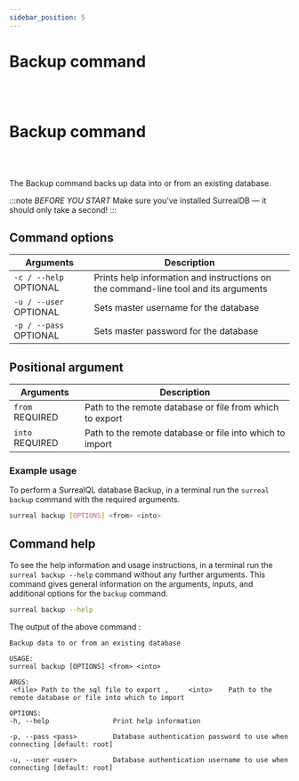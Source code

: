 ```yaml
---
sidebar_position: 5
---
```



# Backup command

<br /><br />

# Backup command

<br /><br />

The Backup command backs up data into or from an existing database.

:::note
 <em>BEFORE YOU START</em> Make sure you’ve installed SurrealDB — it should only take a second! 
:::

## Command options

<table>
    <thead>
        <tr>
            <th colspan="2">Arguments</th>
            <th>Description</th>
        </tr>
    </thead>  
    <tbody>
        <tr>
            <td colspan="2">
                <code>-c / --help</code>
                <l className='grey'>OPTIONAL</l>
            </td>
            <td>
            Prints help information and instructions on the command-line tool and its arguments
            </td>
        </tr>
        <tr>
            <td colspan="2">
                <code>-u / --user</code>
                <l className='grey'>OPTIONAL</l>
            </td>
            <td>
                Sets master username for the database
            </td>
        </tr>
        <tr>
            <td colspan="2">
                <code>-p / --pass</code>
                <l className='grey'>OPTIONAL</l>
            </td>
            <td>
                Sets master password for the database
            </td>
        </tr>
    </tbody>
</table>

## Positional argument

<table>
    <thead>
        <tr>
            <th colspan="2">Arguments</th>
            <th>Description</th>
        </tr>
    </thead>  
    <tbody>
        <tr>
            <td colspan="2">
                <code>from</code>
                <l className='yellow'>REQUIRED</l>
            </td>
            <td>
            Path to the remote database or file from which to export
            </td>
        </tr>
        <tr>
            <td colspan="2">
                <code>into</code>
                <l className='yellow'>REQUIRED</l>
            </td>
            <td>
            Path to the remote database or file into which to import
            </td>
        </tr>
    </tbody>
</table>

### Example usage
To perform a SurrealQL database Backup, in a terminal run the `surreal backup` command with the required arguments.

```bash
surreal backup [OPTIONS] <from> <into>
``` 

## Command help
To see the help information and usage instructions, in a terminal run the `surreal backup --help` command without any further arguments. This command gives general information on the arguments, inputs, and additional options for the `backup` command.

```bash
surreal backup --help
```

The output of the above command :

```
Backup data to or from an existing database

USAGE:
surreal backup [OPTIONS] <from> <into>

ARGS:
 <file> Path to the sql file to export ,     <into>    Path to the remote database or file into which to import

OPTIONS:
-h, --help                Print help information

-p, --pass <pass>         Database authentication password to use when connecting [default: root]

-u, --user <user>         Database authentication username to use when connecting [default: root]

```
